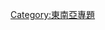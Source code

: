 {{Wikipedia category}}
{{Articles by Quality|project=東南亞|task_force=yes|parent=東南亞|tf_link=印度尼西亞任務組|topic=印度尼西亞}}
{{Articles by Importance|project=東南亞|task_force=yes|parent=東南亞|tf_link=印度尼西亞任務組|topic=印度尼西亞}}
{{CatAutoTOC}}

[[Category:東南亞專題|Category:東南亞專題]]